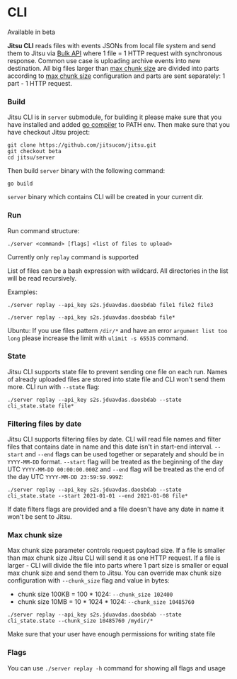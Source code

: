 # CLI

<Hint>
  Available in beta
</Hint>

**Jitsu CLI** reads files with events JSONs from local file system and send them to Jitsu via [Bulk API](/docs/sending-data/bulk-api)
where 1 file = 1 HTTP request with synchronous response. Common use case is uploading archive events into new destination.
All big files larger than [max chunk size](#maxchunksize) are divided into parts according to [max chunk size](#maxchunksize) configuration and parts are sent separately: 1 part - 1 HTTP request.

### Build

Jitsu CLI is in `server` submodule, for building it please make sure that you have installed and added [go compiler](https://golang.org/doc/install) to PATH env.
Then make sure that you have checkout Jitsu project:

```
git clone https://github.com/jitsucom/jitsu.git
git checkout beta
cd jitsu/server
```

Then build `server` binary with the following command:

```
go build
```

`server` binary which contains CLI will be created in your current dir.

### Run

Run command structure:
```
./server <command> [flags] <list of files to upload>
```

<Hint>
  Currently only <code inline="true">replay</code> command is supported
</Hint>

List of files can be a bash expression with wildcard. All directories in the list will be read recursively.

Examples:

```
./server replay --api_key s2s.jduavdas.daosbdab file1 file2 file3
```

```
./server replay --api_key s2s.jduavdas.daosbdab file*
```

<Hint>
  Ubuntu: If you use files pattern <code inline="true">/dir/*</code> and have an error <code inline="true">argument list too long</code>
  please increase the limit with <code inline="true">ulimit -s 65535</code> command.
</Hint>

### State

Jitsu CLI supports state file to prevent sending one file on each run. Names of already uploaded files are stored into state file
and CLI won't send them more. CLI run with `--state` flag:

```
./server replay --api_key s2s.jduavdas.daosbdab --state cli_state.state file*
```

### Filtering files by date

Jitsu CLI supports filtering files by date. CLI will read file names and filter files that contains date in name
and this date isn't in start-end interval. `--start` and `--end` flags can be used together or separately and should be
in `YYYY-MM-DD` format. `--start` flag will be treated as the beginning of the day UTC `YYYY-MM-DD 00:00:00.000Z` and
`--end` flag will be treated as the end of the day UTC `YYYY-MM-DD 23:59:59.999Z`:

```
./server replay --api_key s2s.jduavdas.daosbdab --state cli_state.state --start 2021-01-01 --end 2021-01-08 file*
```

<Hint>
  If date filters flags are provided and a file doesn't have any date in name it won't be sent to Jitsu.
</Hint>

### Max chunk size

Max chunk size parameter controls request payload size. If a file is smaller than max chunk size Jitsu CLI will send
it as one HTTP request. If a file is larger - CLI will divide the file into parts where 1 part size is smaller or equal
max chunk size and send them to Jitsu.
You can override max chunk size configuration with `--chunk_size` flag and value in bytes:

- chunk size 100KB = 100 * 1024: `--chunk_size 102400`
- chunk size 10MB = 10 * 1024 * 1024: `--chunk_size 10485760`

```
./server replay --api_key s2s.jduavdas.daosbdab --state cli_state.state --chunk_size 10485760 /mydir/*
```

<Hint>
  Make sure that your user have enough permissions for writing state file
</Hint>

### Flags

You can use `./server replay -h` command for showing all flags and usage



